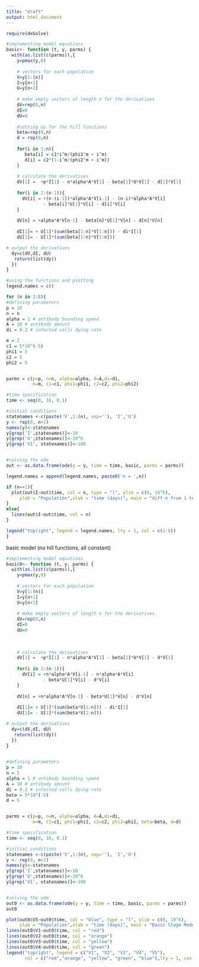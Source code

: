 ```yaml
---
title: "draft"
output: html_document
---
```


```r
require(deSolve)

#implementing model equations
basic<- function (t, y, parms) {
  with(as.list(c(parms)),{
    y=pmax(y,0)
    
    # vectors for each population
    V=y[1:(n)]   
    I=y[n+1]
    U=y[n+2]
    
    # make empty vectors of length n for the derivatives
    dV=rep(0,n)
    dI=0 
    dU=0
    
    #setting up for the hill functions 
    beta=rep(0,n)
    d = rep(0,n)
    
    for(i in 1:n){
       beta[i] = c1*i^m/(phi1^m + i^m)
       d[i] = c2*(1-i^m/(phi2^m + i^m))
    }
    
    # calculate the derivatives
    dV[1] =  +p*I[1] - n*alpha*A*V[1] - beta[1]*U*V[1] - d[1]*V[1]
    
    for(i in 2:(n-1)){
      dV[i] = +(n-(i-1))*alpha*A*V[i-1] - (n-i)*alpha*A*V[i] 
              - beta[i]*U[1]*V[i] - d[i]*V[i]
    }
    
    dV[n] = +alpha*A*V[n-1] - beta[n]*U[1]*V[n] - d[n]*V[n]
    
    dI[1]= + U[1]*(sum(beta[1:n]*V[1:n])) - di*I[1]
    dU[1]= - U[1]*(sum(beta[1:n]*V[1:n]))

# output the derivatives
  dy=c(dV,dI, dU)
   return(list(dy))
  })
}
```

```r
#using the functions and plotting 
legend.names = c()

for (n in 1:8){
#defining parameters
p = 10
n = n
alpha = 1 # antibody bounding speed  
A = 10 # antibody amount
di = 0.2 # infected cells dying rate

m = 2
c1 = 5*10^(-5)
phi1 = 5
c2 = 5
phi2 = 5


parms = c(p=p, n=n, alpha=alpha, A=A,di=di,
          m=m, c1=c1, phi1=phi1, c2=c2, phi2=phi2)

#time specification 
time <- seq(0, 18, 0.1)

#initial conditions
statenames <-c(paste('V',1:(n), sep=''), 'I','U')
y <- rep(0, n+2)
names(y)<-statenames
y[grep('I',statenames)]<-10
y[grep('U',statenames)]<-10^6
y[grep('V1', statenames)]<-100


#solving the ode 
out <- as.data.frame(ode(y = y, time = time, basic, parms = parms))

legend.names = append(legend.names, paste0('n = ',n))

if (n==1){
  plot(out$I~out$time, col = n, type = "l", ylim = c(0, 10^6),
     ylab = "Population",xlab = "time (days)", main = "diff n from 1 to 8")
}
else{
  lines(out$I~out$time, col = n)
}

legend("topright", legend = legend.names, lty = 1, col = c(1:8))
}
```


basic model (no hill functions, all constant) 

```r
#implementing model equations
basic0<- function (t, y, parms) {
  with(as.list(c(parms)),{
    y=pmax(y,0)
    
    # vectors for each population
    V=y[1:(n)]   
    I=y[n+1]
    U=y[n+2]
    
    # make empty vectors of length n for the derivatives
    dV=rep(0,n)
    dI=0 
    dU=0
    
    
    
    # calculate the derivatives
    dV[1] =  +p*I[1] - n*alpha*A*V[1] - beta[1]*U*V[1] - d*V[1]
    
    for(i in 2:(n-1)){
      dV[i] = +n*alpha*A*V[i-1] - n*alpha*A*V[i] 
              - beta*U[1]*V[i] - d*V[i]
    }
    
    dV[n] = +n*alpha*A*V[n-1] - beta*U[1]*V[n] - d*V[n]
    
    dI[1]= + U[1]*(sum(beta*V[1:n])) - di*I[1]
    dU[1]= - U[1]*(sum(beta*V[1:n]))

# output the derivatives
  dy=c(dV,dI, dU)
   return(list(dy))
  })
}
 

#defining parameters
p = 10
n = 5
alpha = 1 # antibody bounding speed  
A = 10 # antibody amount
di = 0.2 # infected cells dying rate
beta = 5*10^(-5)
d = 5


parms = c(p=p, n=n, alpha=alpha, A=A,di=di,
          m=m, c1=c1, phi1=phi1, c2=c2, phi2=phi2, beta=beta, d=d)

#time specification 
time <- seq(0, 18, 0.1)

#initial conditions
statenames <-c(paste('V',1:(n), sep=''), 'I','U')
y <- rep(0, n+2)
names(y)<-statenames
y[grep('I',statenames)]<-10
y[grep('U',statenames)]<-10^6
y[grep('V1', statenames)]<-100


#solving the ode 
out0 <- as.data.frame(ode(y = y, time = time, basic, parms = parms))
out0
```


```r
plot(out0$V5~out0$time, col = "blue", type = "l", ylim = c(0, 10^6),
     ylab = "Population",xlab = "time (days)", main = "Basic Stage Model, n=5")
lines(out0$V1~out0$time, col = "red")
lines(out0$V2~out0$time, col = "orange")
lines(out0$V3~out0$time, col = "yellow")
lines(out0$V4~out0$time, col = "green")
legend("topright", legend = c("V1", "V2", "V3", "V4", "V5"),
       col = c("red","orange", "yellow", "green", "blue"),lty = 1, cex = 0.8)
```














